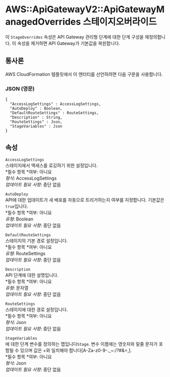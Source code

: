 # AWS::ApiGatewayV2::ApiGatewayManagedOverrides 스테이지오버라이드

이 `StageOverrides` 속성은 API Gateway 관리형 단계에 대한 단계 구성을 재정의합니다. 이 속성을 제거하면 API Gateway가 기본값을 복원합니다.

## 통사론

AWS CloudFormation 템플릿에서 이 엔터티를 선언하려면 다음 구문을 사용합니다.

### JSON (영문)

```
{
  "AccessLogSettings" : AccessLogSettings,
  "AutoDeploy" : Boolean,
  "DefaultRouteSettings" : RouteSettings,
  "Description" : String,
  "RouteSettings" : Json,
  "StageVariables" : Json
}
```

## 속성

`AccessLogSettings`  
스테이지에서 액세스를 로깅하기 위한 설정입니다.  
*필수 항목 *여부: 아니요  
_형식_: AccessLogSettings  
_업데이트 필요 사항_: 중단 없음

`AutoDeploy`  
API에 대한 업데이트가 새 배포를 자동으로 트리거하는지 여부를 지정합니다. 기본값은 `true`입니다.  
*필수 항목 *여부: 아니요  
_유형_: Boolean  
_업데이트 필요 사항_: 중단 없음

`DefaultRouteSettings`  
스테이지의 기본 경로 설정입니다.  
*필수 항목 *여부: 아니요  
_유형_: RouteSettings  
_업데이트 필요 사항_: 중단 없음

`Description`  
API 단계에 대한 설명입니다.  
*필수 항목 *여부: 아니요  
_유형_: 문자열  
_업데이트 필요 사항_: 중단 없음

`RouteSettings`  
스테이지에 대한 경로 설정입니다.  
*필수 항목 *여부: 아니요  
_형식_: Json  
_업데이트 필요 사항_: 중단 없음

`StageVariables`  
에 대한 단계 변수를 정의하는 맵입니다`Stage`. 변수 이름에는 영숫자와 밑줄 문자가 포함될 수 있으며 값은 +와 일치해야 합니다[A-Za-z0-9-._~:/?#&=,].  
*필수 항목 *여부: 아니요  
_형식_: Json  
_업데이트 필요 사항_: 중단 없음
